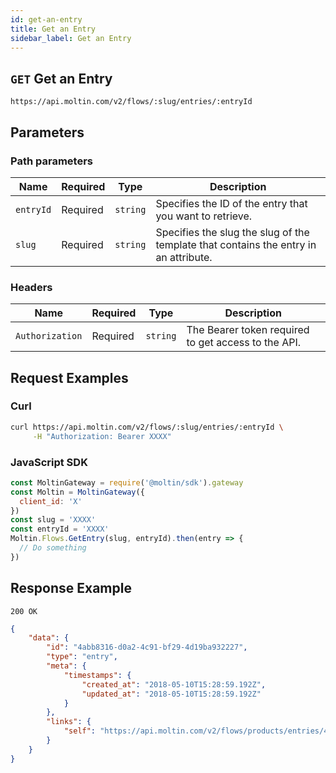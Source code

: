 ```yaml
---
id: get-an-entry
title: Get an Entry
sidebar_label: Get an Entry
---
```


## `GET` Get an Entry

```http
https://api.moltin.com/v2/flows/:slug/entries/:entryId
```

## Parameters

### Path parameters

| Name | Required | Type | Description |
| --- | --- | --- | --- |
| `entryId` | Required | `string` | Specifies the ID of the entry that you want to retrieve. |
| `slug` | Required | `string` | Specifies the slug the slug of the template that contains the entry in an attribute. |

### Headers

| Name | Required | Type | Description |
| --- | --- | --- | --- |
| `Authorization` | Required | `string` | The Bearer token required to get access to the API. |


## Request Examples

### Curl

```bash
curl https://api.moltin.com/v2/flows/:slug/entries/:entryId \
     -H "Authorization: Bearer XXXX"
```

### JavaScript SDK

```javascript
const MoltinGateway = require('@moltin/sdk').gateway
const Moltin = MoltinGateway({
  client_id: 'X'
})
const slug = 'XXXX'
const entryId = 'XXXX'
Moltin.Flows.GetEntry(slug, entryId).then(entry => {
  // Do something
})
```

## Response Example

`200 OK`


```json
{
    "data": {
        "id": "4abb8316-d0a2-4c91-bf29-4d19ba932227",
        "type": "entry",
        "meta": {
            "timestamps": {
                "created_at": "2018-05-10T15:28:59.192Z",
                "updated_at": "2018-05-10T15:28:59.192Z"
            }
        },
        "links": {
            "self": "https://api.moltin.com/v2/flows/products/entries/4abb8316-d0a2-4c91-bf29-4d19ba932227"
        }
    }
}
```

